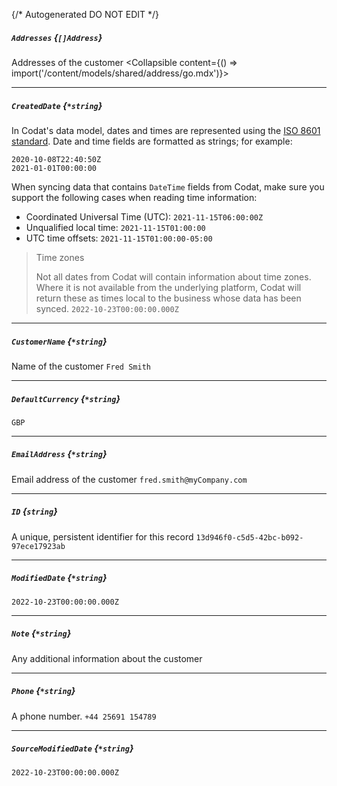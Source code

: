 {/* Autogenerated DO NOT EDIT  */}

##### `Addresses` *{`[]Address`}*
Addresses of the customer
<Collapsible content={() => import('/content/models/shared/address/go.mdx')}>
</Collapsible>

---
##### `CreatedDate` *{`*string`}*
In Codat's data model, dates and times are represented using the <a class="external" href="https://en.wikipedia.org/wiki/ISO_8601" target="_blank">ISO 8601 standard</a>. Date and time fields are formatted as strings; for example:

```
2020-10-08T22:40:50Z
2021-01-01T00:00:00
```



When syncing data that contains `DateTime` fields from Codat, make sure you support the following cases when reading time information:

- Coordinated Universal Time (UTC): `2021-11-15T06:00:00Z`
- Unqualified local time: `2021-11-15T01:00:00`
- UTC time offsets: `2021-11-15T01:00:00-05:00`

> Time zones
> 
> Not all dates from Codat will contain information about time zones.  
> Where it is not available from the underlying platform, Codat will return these as times local to the business whose data has been synced.
`2022-10-23T00:00:00.000Z`

---
##### `CustomerName` *{`*string`}*
Name of the customer
`Fred Smith`

---
##### `DefaultCurrency` *{`*string`}*
`GBP`

---
##### `EmailAddress` *{`*string`}*
Email address of the customer
`fred.smith@myCompany.com`

---
##### `ID` *{`string`}*
A unique, persistent identifier for this record
`13d946f0-c5d5-42bc-b092-97ece17923ab`

---
##### `ModifiedDate` *{`*string`}*
`2022-10-23T00:00:00.000Z`

---
##### `Note` *{`*string`}*
Any additional information about the customer

---
##### `Phone` *{`*string`}*
A phone number.
`+44 25691 154789`

---
##### `SourceModifiedDate` *{`*string`}*
`2022-10-23T00:00:00.000Z`

